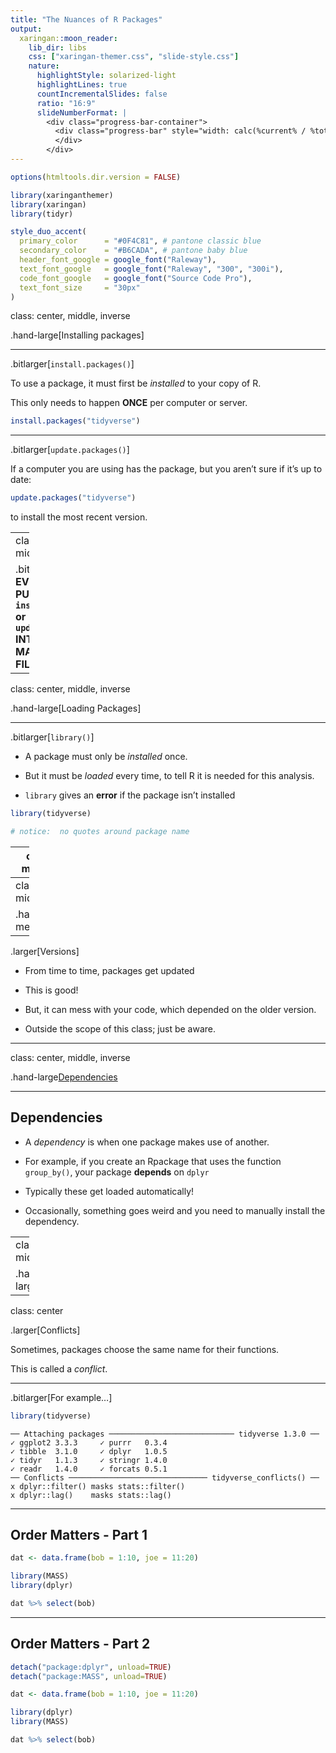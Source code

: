 ```yaml
---
title: "The Nuances of R Packages"
output:
  xaringan::moon_reader:
    lib_dir: libs
    css: ["xaringan-themer.css", "slide-style.css"]
    nature:
      highlightStyle: solarized-light
      highlightLines: true
      countIncrementalSlides: false
      ratio: "16:9"
      slideNumberFormat: |
        <div class="progress-bar-container">
          <div class="progress-bar" style="width: calc(%current% / %total% * 100%);">
          </div>
        </div>
---
```


```r
options(htmltools.dir.version = FALSE)
```

```r
library(xaringanthemer)
library(xaringan)
library(tidyr)

style_duo_accent(
  primary_color      = "#0F4C81", # pantone classic blue
  secondary_color    = "#B6CADA", # pantone baby blue
  header_font_google = google_font("Raleway"),
  text_font_google   = google_font("Raleway", "300", "300i"),
  code_font_google   = google_font("Source Code Pro"),
  text_font_size     = "30px"
)
```

class: center, middle, inverse

.hand-large[Installing packages]

---

.bitlarger[`install.packages()`]

To use a package, it must first be *installed* to your copy of R.

This only needs to happen **ONCE** per computer or server.

```r
install.packages("tidyverse")
```

---

.bitlarger[`update.packages()`]

If a computer you are using has the package, but you aren't sure if it's up to date:

```r
update.packages("tidyverse")
```

to install the most recent version.

---
class: center, middle

.bitlarger[**NEVER EVER EVER EVER PUT `install.packages()` or `update.packages()` INTO YOUR R MARKDOWN FILE!!!!!**]

---

class: center, middle, inverse

.hand-large[Loading Packages]

---

.bitlarger[`library()`]

- A package must only be *installed* once.

- But it must be *loaded* every time, to tell R it is needed for this analysis.

- `library` gives an **error** if the package isn't installed

```r
library(tidyverse)

# notice:  no quotes around package name
```

---
class: center, middle, inverse

.hand-medium[Three annoying complications of packages]

---
class: center, middle, inverse

.hand-medium[Versions]

---

.larger[Versions]

- From time to time, packages get updated

- This is good!

- But, it can mess with your code, which depended on the older version.

- Outside the scope of this class; just be aware.


---

class: center, middle, inverse

.hand-large[Dependencies]

---

## Dependencies

- A *dependency* is when one package makes use of another.

- For example, if you create an Rpackage that uses the function `group_by()`,
your package **depends** on `dplyr`

- Typically these get loaded automatically!

- Occasionally, something goes weird and you need to manually install the
dependency.


---
class: center, middle, inverse

.hand-large[Conflicts]

---

class: center 

.larger[Conflicts]

Sometimes, packages choose the same name for their functions.

This is called a *conflict*.

---

.bitlarger[For example...]

```r
library(tidyverse)
```

```
── Attaching packages ──────────────────────────── tidyverse 1.3.0 ──
✓ ggplot2 3.3.3     ✓ purrr   0.3.4
✓ tibble  3.1.0     ✓ dplyr   1.0.5
✓ tidyr   1.1.3     ✓ stringr 1.4.0
✓ readr   1.4.0     ✓ forcats 0.5.1
── Conflicts ─────────────────────────────── tidyverse_conflicts() ──
x dplyr::filter() masks stats::filter()
x dplyr::lag()    masks stats::lag()
```
---

## Order Matters - Part 1

```r
dat <- data.frame(bob = 1:10, joe = 11:20)

library(MASS)
library(dplyr)
```

```r
dat %>% select(bob)
```

---

## Order Matters - Part 2

```r
detach("package:dplyr", unload=TRUE)
detach("package:MASS", unload=TRUE)
```

```r
dat <- data.frame(bob = 1:10, joe = 11:20)

library(dplyr)
library(MASS)
```

```r
dat %>% select(bob)
```

